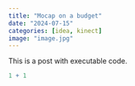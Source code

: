 ```yaml
---
title: "Mocap on a budget"
date: "2024-07-15"
categories: [idea, kinect]
image: "image.jpg"
---
```


This is a post with executable code.

```r
1 + 1
```
